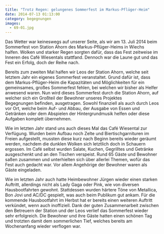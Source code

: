 ```yaml
---
title: "Trotz Regen: gelungenes Sommerfest im Markus-Pflüger-Heim"
date: 2014-07-13 01:13:00
category: begegnungen
images:
  - 69-01.jpg
---
```


Das Wetter war keineswegs auf unserer Seite, als wir am 13. Juli 2014 beim Sommerfest von Station Ahorn des Markus-Pflüger-Heims in Wiechs halfen. Wolken und starker Regen sorgten dafür, dass das Fest zeitweise im Inneren des Café Wiesentals stattfand. Dennoch war die Laune gut und das Fest ein Erfolg, doch der Reihe nach.

Bereits zum zweiten Mal halfen wir Leos der Station Ahorn, welche seit letztem Jahr ein eigenes Sommerfest veranstaltet. Grund dafür ist, dass dem Markus-Pflüger-Heim die Kapazitäten und Möglichkeiten für ein gemeinsames, großes Sommerfest fehlen, bei welchen wir bisher als Helfer anwesend waren. Nun wird dieses Sommerfest durch die Station Ahorn, auf welcher sich ein Großteil der Bewohner unseres Projektes Begegnungen befinden, ausgetragen. Sowohl finanziell als auch durch Leos vor Ort, welche beim Auf- und Abbau, der Ausgabe von Essen und Getränken oder dem Abspielen der Hintergrundmusik helfen oder diese Aufgaben komplett übernehmen.

Wie im letzten Jahr stand uns auch dieses Mal das Café Wiesental zur Verfügung. Wurden beim Aufbau noch Zelte und Biertischgarnituren im Freien aufgestellt, mussten diese kurz nach Beginn bereits wieder geräumt werden, nachdem die dunklen Wolken sich letztlich doch in Schauern ergossen. Im Café selbst wurden Salate, Kuchen, Gegrilltes und Getränke ausgeschenkt und an den Tischen verspeist. Rund 65 Gäste und Bewohner saßen zusammen und unterhielten sich über allerlei Themen, wofür das Fest auch gedacht war. Vor allem Angehörige der Bewohner waren als Gäste eingeladen.

Wie im letzten Jahr auch hatte Heimbewohner Jürgen wieder einen starken Auftritt, allerdings nicht als Lady Gaga oder Pink, wie von diversen Hausbootfahrten gewohnt. Stattdessen wurden härtere Töne von Metallica, Bon Jovi und AC/DC gespielt, was auch beim Publikum gut ankam. Für die kommende Hausbootfahrt im Herbst hat er bereits einen weiteren Auftritt verkündet, wenn auch inoffiziell.
Dank der guten Zusammenarbeit zwischen den Betreuern der Station und der Leos verlief das Sommerfest wieder sehr erfolgreich. Die Bewohner und ihre Gäste hatten einen schönen Tag und trotzten damit dem sommerlichen Tief, welches bereits am Wochenanfang wieder verflogen war.

